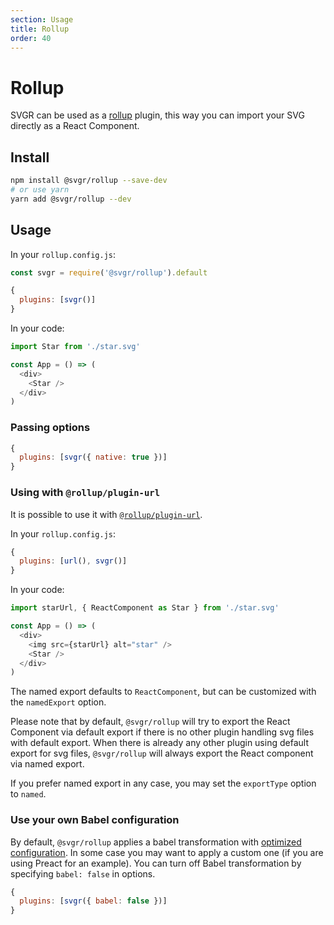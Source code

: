 ```yaml
---
section: Usage
title: Rollup
order: 40
---
```


# Rollup

SVGR can be used as a [rollup](https://rollupjs.org) plugin, this way you can import your SVG directly as a React Component.

<carbon-ad />

## Install

```bash
npm install @svgr/rollup --save-dev
# or use yarn
yarn add @svgr/rollup --dev
```

## Usage

In your `rollup.config.js`:

```js
const svgr = require('@svgr/rollup').default

{
  plugins: [svgr()]
}
```

In your code:

```js
import Star from './star.svg'

const App = () => (
  <div>
    <Star />
  </div>
)
```

### Passing options

```js
{
  plugins: [svgr({ native: true })]
}
```

### Using with `@rollup/plugin-url`

It is possible to use it with [`@rollup/plugin-url`](https://github.com/rollup/plugins/tree/master/packages/url).

In your `rollup.config.js`:

```js
{
  plugins: [url(), svgr()]
}
```

In your code:

```js
import starUrl, { ReactComponent as Star } from './star.svg'

const App = () => (
  <div>
    <img src={starUrl} alt="star" />
    <Star />
  </div>
)
```

The named export defaults to `ReactComponent`, but can be customized with the `namedExport` option.

Please note that by default, `@svgr/rollup` will try to export the React Component via default export if there is no other plugin handling svg files with default export. When there is already any other plugin using default export for svg files, `@svgr/rollup` will always export the React component via named export.

If you prefer named export in any case, you may set the `exportType` option to `named`.

### Use your own Babel configuration

By default, `@svgr/rollup` applies a babel transformation with [optimized configuration](https://github.com/gregberge/svgr/blob/master/packages/rollup/src/index.js). In some case you may want to apply a custom one (if you are using Preact for an example). You can turn off Babel transformation by specifying `babel: false` in options.

```js
{
  plugins: [svgr({ babel: false })]
}
```
